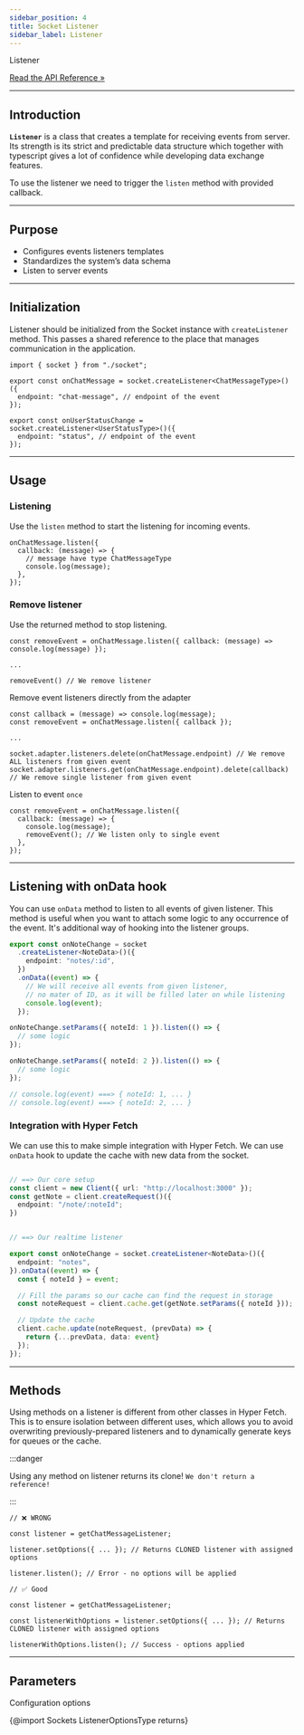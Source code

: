 ```yaml
---
sidebar_position: 4
title: Socket Listener
sidebar_label: Listener
---
```


<div class="api-link">
  <div class="api-link-title">Listener</div>
  <div class="api-link-sub-title">

[Read the API Reference »](/api/Sockets/Class/Listener.mdx)

  </div>
</div>

---

## Introduction

**`Listener`** is a class that creates a template for receiving events from server. Its strength is its strict and
predictable data structure which together with typescript gives a lot of confidence while developing data exchange
features.

To use the listener we need to trigger the `listen` method with provided callback.

---

## Purpose

- Configures events listeners templates
- Standardizes the system’s data schema
- Listen to server events

---

## Initialization

Listener should be initialized from the Socket instance with `createListener` method. This passes a shared reference to
the place that manages communication in the application.

```tsx
import { socket } from "./socket";

export const onChatMessage = socket.createListener<ChatMessageType>()({
  endpoint: "chat-message", // endpoint of the event
});

export const onUserStatusChange = socket.createListener<UserStatusType>()({
  endpoint: "status", // endpoint of the event
});
```

---

## Usage

### Listening

Use the `listen` method to start the listening for incoming events.

```tsx
onChatMessage.listen({
  callback: (message) => {
    // message have type ChatMessageType
    console.log(message);
  },
});
```

### Remove listener

Use the returned method to stop listening.

```tsx
const removeEvent = onChatMessage.listen({ callback: (message) => console.log(message) });

...

removeEvent() // We remove listener
```

Remove event listeners directly from the adapter

```tsx
const callback = (message) => console.log(message);
const removeEvent = onChatMessage.listen({ callback });

...

socket.adapter.listeners.delete(onChatMessage.endpoint) // We remove ALL listeners from given event
socket.adapter.listeners.get(onChatMessage.endpoint).delete(callback) // We remove single listener from given event
```

Listen to event `once`

```tsx
const removeEvent = onChatMessage.listen({
  callback: (message) => {
    console.log(message);
    removeEvent(); // We listen only to single event
  },
});
```

---

## Listening with onData hook

You can use `onData` method to listen to all events of given listener. This method is useful when you want to attach
some logic to any occurrence of the event. It's additional way of hooking into the listener groups.

```ts
export const onNoteChange = socket
  .createListener<NoteData>()({
    endpoint: "notes/:id",
  })
  .onData((event) => {
    // We will receive all events from given listener,
    // no mater of ID, as it will be filled later on while listening
    console.log(event);
  });

onNoteChange.setParams({ noteId: 1 }).listen(() => {
  // some logic
});

onNoteChange.setParams({ noteId: 2 }).listen(() => {
  // some logic
});

// console.log(event) ===> { noteId: 1, ... }
// console.log(event) ===> { noteId: 2, ... }
```

### Integration with Hyper Fetch

We can use this to make simple integration with Hyper Fetch. We can use `onData` hook to update the cache with new data
from the socket.

```ts

// ==> Our core setup
const client = new Client({ url: "http://localhost:3000" });
const getNote = client.createRequest()({
  endpoint: "/note/:noteId";
})


// ==> Our realtime listener

export const onNoteChange = socket.createListener<NoteData>()({
  endpoint: "notes",
}).onData((event) => {
  const { noteId } = event;

  // Fill the params so our cache can find the request in storage
  const noteRequest = client.cache.get(getNote.setParams({ noteId }));

  // Update the cache
  client.cache.update(noteRequest, (prevData) => {
    return {...prevData, data: event}
  });
});

```

---

## Methods

Using methods on a listener is different from other classes in Hyper Fetch. This is to ensure isolation between
different uses, which allows you to avoid overwriting previously-prepared listeners and to dynamically generate keys for
queues or the cache.

:::danger

Using any method on listener returns its clone! `We don't return a reference!`

:::

```tsx
// ❌ WRONG

const listener = getChatMessageListener;

listener.setOptions({ ... }); // Returns CLONED listener with assigned options

listener.listen(); // Error - no options will be applied
```

```tsx
// ✅ Good

const listener = getChatMessageListener;

const listenerWithOptions = listener.setOptions({ ... }); // Returns CLONED listener with assigned options

listenerWithOptions.listen(); // Success - options applied
```

---

## Parameters

Configuration options

{@import Sockets ListenerOptionsType returns}
